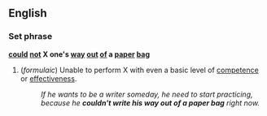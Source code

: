 ==English==
===Set phrase===
'''[[could]] [[not]] X one's [[way]] [[out]] [[of]] a [[paper]] [[bag]]'''
#(''formulaic'') {{idiom}} Unable to perform X with even a basic level of [[competence]] or [[effectiveness]].
#:''If he wants to be a writer someday, he need to start practicing, because he '''couldn't write his way out of a paper bag''' right now.''